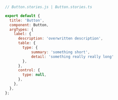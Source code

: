 ```js
// Button.stories.js | Button.stories.ts

export default {
  title: 'Button',
  component: Button,
  argTypes: {
    label: {
      description: 'overwritten description',
      table: {
        type: { 
            summary: 'something short', 
            detail: 'something really really long' 
        },
      },
      control: {
        type: null,
      },
    },
  },
};
```